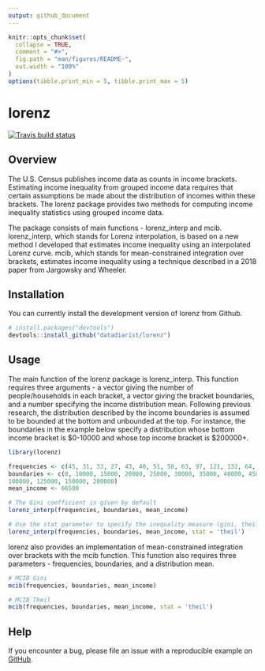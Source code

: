 ```yaml
---
output: github_document
---
```


<!-- README.md is generated from README.Rmd. Please edit that file -->

```r
knitr::opts_chunk$set(
  collapse = TRUE,
  comment = "#>",
  fig.path = "man/figures/README-",
  out.width = "100%"
)
options(tibble.print_min = 5, tibble.print_max = 5)
```

# lorenz

<!-- badges: start -->
[![Travis build status](https://travis-ci.com/datadiarist/lorenz.svg?branch=master)](https://travis-ci.com/datadiarist/lorenz.svg?token=FKe5Y6rhxscJvKHWjpxN&branch=master)
<!-- badges: end -->

## Overview

The U.S. Census publishes income data as counts in income brackets.  Estimating income inequality from grouped income data requires that certain assumptions be made about the distribution of incomes within these brackets.  The lorenz package provides two methods for computing income inequality statistics using grouped income data.  

The package consists of main functions -  lorenz_interp and mcib. lorenz_interp, which stands for Lorenz interpolation, is based on a new method I developed that estimates income inequality using an interpolated Lorenz curve. mcib, which stands for mean-constrained integration over brackets, estimates income inequality using a technique described in a 2018 paper from Jargowsky and Wheeler.  

## Installation

You can currently install the development version of lorenz from Github.

```r
# install.packages("devtools")
devtools::install_github("datadiarist/lorenz")
```

## Usage

The main function of the lorenz package is lorenz_interp.  This function requires three arguments - a vector giving the number of people/households in each bracket, a vector giving the bracket boundaries, and a number specifying the income distribution mean.  Following previous research, the distribution described by the income boundaries is assumed to be bounded at the bottom and unbounded at the top.  For instance, the boundaries in the example below specify a distribution whose bottom income bracket is \$0-10000 and whose top income bracket is \$200000+.    

```r
library(lorenz)

frequencies <- c(45, 31, 33, 27, 43, 40, 51, 50, 63, 97, 121, 132, 64, 54, 32, 12)
boundaries <- c(0, 10000, 15000, 20000, 25000, 30000, 35000, 40000, 45000, 50000, 60000, 75000,
100000, 125000, 150000, 200000)
mean_income <- 66500

# The Gini coefficient is given by default 
lorenz_interp(frequencies, boundaries, mean_income)

# Use the stat parameter to specify the inequality measure (gini, theil, or atkinson)
lorenz_interp(frequencies, boundaries, mean_income, stat = 'theil')
```

lorenz also provides an implementation of mean-constrained integration over brackets with the mcib function.  This function also requires three parameters - frequencies, boundaries, and a distribution mean.

```r
# MCIB Gini
mcib(frequencies, boundaries, mean_income)

# MCIB Theil
mcib(frequencies, boundaries, mean_income, stat = 'theil')
```


## Help 

If you encounter a bug, please file an issue with a reproducible example on [GitHub](https://github.com/datadiarist/lorenz/issues).
